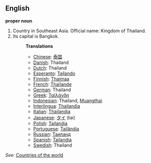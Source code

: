 ==English==

'''proper noun'''

# Country in Southeast Asia. Official name: Kingdom of Thailand.
# Its capital is Bangkok.
#:'''Translations'''
#:*[[Chinese]]: [[泰国]]
#:*[[Danish]]: Thailand
#:*[[Dutch]]: Thailand
#:*[[Esperanto]]: [[Tajlando]]
#:*[[Finnish]]: [[Thaimaa]]
#:*[[French]]: [[Thaïlande]]
#:*[[German]]: Thailand
#:*[[Greek]]: [[Ταϊλάνδη]]
#:*[[Indonesian]]: Thailand, [[Muangthai]]
#:*[[Interlingua]]: [[Thailandia]]
#:*[[Italian]]: [[Thailandia]]
#:*[[Japanese]]: [[タイ]] (tai)
#:*[[Polish]]: [[Tajlandia]]
#:*[[Portuguese]]: [[Tailândia]]
#:*[[Russian]]: [[Таиланд]]
#:*[[Spanish]]: [[Tailandia]]
#:*[[Swedish]]: Thailand

''See'': [[Countries of the world]]